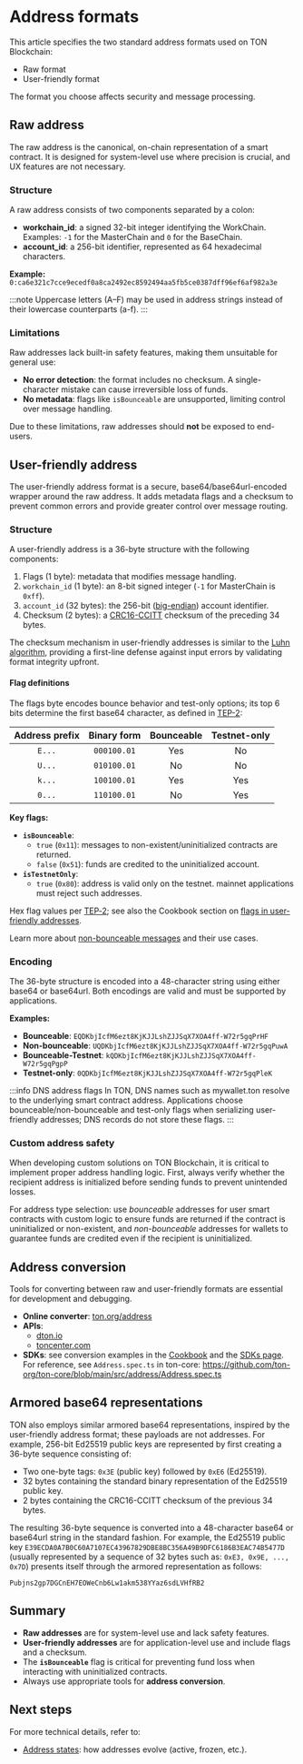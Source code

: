 
# Address formats

This article specifies the two standard address formats used on TON Blockchain:
- Raw format
- User-friendly format

The format you choose affects security and message processing.

## Raw address

The raw address is the canonical, on-chain representation of a smart contract.
It is designed for system-level use where precision is crucial, and UX features are not necessary.

### Structure

A raw address consists of two components separated by a colon:

-   **workchain_id**: a signed 32-bit integer identifying the WorkChain.<br/>
Examples: `-1` for the MasterChain and `0` for the BaseChain.
-   **account_id**: a 256-bit identifier, represented as 64 hexadecimal characters.

**Example:**
`0:ca6e321c7cce9ecedf0a8ca2492ec8592494aa5fb5ce0387dff96ef6af982a3e`

:::note
Uppercase letters (A–F) may be used in address strings instead of their lowercase counterparts (a-f).
:::

### Limitations

Raw addresses lack built-in safety features, making them unsuitable for general use:

-   **No error detection**: the format includes no checksum.
A single-character mistake can cause irreversible loss of funds.
-   **No metadata**: flags like `isBounceable` are unsupported, limiting control over message handling.

Due to these limitations, raw addresses should **not** be exposed to end-users.

## User-friendly address

The user-friendly address format is a secure, base64/base64url-encoded wrapper around the raw address. It adds metadata flags and a checksum to prevent common errors and provide greater control over message routing.

### Structure  

A user-friendly address is a 36-byte structure with the following components:  

1. Flags (1 byte): metadata that modifies message handling.
2. `workchain_id` (1 byte): an 8-bit signed integer (`-1` for MasterChain is `0xff`).
3. `account_id` (32 bytes): the 256-bit ([big-endian](https://www.freecodecamp.org/news/what-is-endianness-big-endian-vs-little-endian/)) account identifier.
4. Checksum (2 bytes): a [CRC16-CCITT](https://github.com/ton-blockchain/ton-kotlin/blob/main/crypto/src/crc16.kt) checksum of the preceding 34 bytes.

The checksum mechanism in user-friendly addresses is similar to the [Luhn algorithm](https://en.wikipedia.org/wiki/Luhn_algorithm), providing a first-line defense against input errors by validating format integrity upfront.

#### Flag definitions  
The flags byte encodes bounce behavior and test-only options; its top 6 bits determine the first base64 character, as defined in [TEP-2](https://github.com/ton-blockchain/TEPs/blob/master/text/0002-address.md):  

| Address prefix | Binary form | Bounceable | Testnet-only |
|:--------------:|:-----------:|:----------:|:------------:|  
|      `E...`    | `000100.01` |    Yes     |      No      |  
|      `U...`    | `010100.01` |     No     |      No      |  
|      `k...`    | `100100.01` |    Yes     |     Yes      |  
|      `0...`    | `110100.01` |     No     |     Yes      |  

**Key flags:**
- **`isBounceable`**:  
  - `true` (`0x11`): messages to non-existent/uninitialized contracts are returned.
  - `false` (`0x51`): funds are credited to the uninitialized account.
- **`isTestnetOnly`**:  
  - `true` (`0x80`): address is valid only on the testnet.
  mainnet applications must reject such addresses.

Hex flag values per [TEP‑2](https://github.com/ton-blockchain/TEPs/blob/master/text/0002-address.md); see also the Cookbook section on [flags in user-friendly addresses](/v3/guidelines/dapps/cookbook#flags-in-user-friendly-addresses).

Learn more about [non-bounceable messages](/v3/documentation/smart-contracts/message-management/non-bounceable-messages) and their use cases.

### Encoding

The 36-byte structure is encoded into a 48-character string using either base64 or base64url. Both encodings are valid and must be supported by applications.

**Examples:**

-   **Bounceable**: `EQDKbjIcfM6ezt8KjKJJLshZJJSqX7XOA4ff-W72r5gqPrHF`
-   **Non-bounceable**: `UQDKbjIcfM6ezt8KjKJJLshZJJSqX7XOA4ff-W72r5gqPuwA`
-   **Bounceable-Testnet**: `kQDKbjIcfM6ezt8KjKJJLshZJJSqX7XOA4ff-W72r5gqPgpP`
-   **Testnet-only**: `0QDKbjIcfM6ezt8KjKJJLshZJJSqX7XOA4ff-W72r5gqPleK`

:::info DNS address flags
In TON, DNS names such as mywallet.ton resolve to the underlying smart contract address. Applications choose bounceable/non-bounceable and test-only flags when serializing user-friendly addresses; DNS records do not store these flags.
:::

### Custom address safety

When developing custom solutions on TON Blockchain, it is critical to implement proper address handling logic. First, always verify whether the recipient address is initialized before sending funds to prevent unintended losses.

For address type selection: use _bounceable_ addresses for user smart contracts with custom logic to ensure funds are returned if the contract is uninitialized or non-existent, and _non-bounceable_ addresses for wallets to guarantee funds are credited even if the recipient is uninitialized.

## Address conversion

Tools for converting between raw and user-friendly formats are essential for development and debugging.

-   **Online converter**: [ton.org/address](https://ton.org/address/)
-   **APIs**:
    -   [dton.io](https://dton.io/api/address/0:ca6e321c7cce9ecedf0a8ca2492ec8592494aa5fb5ce0387dff96ef6af982a3e)
    -   [toncenter.com](https://toncenter.com/api/v2/packAddress?address=0%3Aca6e321c7cce9ecedf0a8ca2492ec8592494aa5fb5ce0387dff96ef6af982a3e)
-   **SDKs**: see conversion examples in the [Cookbook](/v3/guidelines/dapps/cookbook#how-to-convert-between-user-friendly-and-raw-addresses-assemble-and-extract-them-from-strings) and the [SDKs page](/v3/guidelines/dapps/apis-sdks/sdk). For reference, see `Address.spec.ts` in ton-core: https://github.com/ton-org/ton-core/blob/main/src/address/Address.spec.ts

## Armored base64 representations

TON also employs similar armored base64 representations, inspired by the user-friendly address format; these payloads are not addresses. For example, 256-bit Ed25519 public keys are represented by first creating a 36-byte sequence consisting of:

- Two one-byte tags: `0x3E` (public key) followed by `0xE6` (Ed25519).
- 32 bytes containing the standard binary representation of the Ed25519 public key.
- 2 bytes containing the CRC16-CCITT checksum of the previous 34 bytes.

The resulting 36-byte sequence is converted into a 48-character base64 or base64url string in the standard fashion. For example, the Ed25519 public key `E39ECDA0A7B0C60A7107EC43967829DBE8BC356A49B9DFC6186B3EAC74B5477D` (usually represented by a sequence of 32 bytes such as:  `0xE3, 0x9E, ..., 0x7D`) presents itself through the armored representation as follows:

`Pubjns2gp7DGCnEH7EOWeCnb6Lw1akm538YYaz6sdLVHfRB2`

## Summary

-   **Raw addresses** are for system-level use and lack safety features.
-   **User-friendly addresses** are for application-level use and include flags and a checksum.
-   The **`isBounceable`** flag is critical for preventing fund loss when interacting with uninitialized contracts.
-   Always use appropriate tools for **address conversion**.

## Next steps
For more technical details, refer to:
- [Address states](/v3/documentation/smart-contracts/addresses/address-states): how addresses evolve (active, frozen, etc.).

<Feedback />
